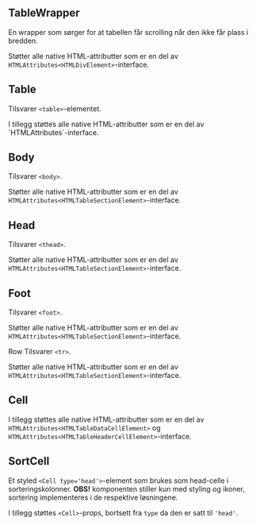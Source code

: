 
<Meta title="Design system/Table/API" component={Table} />

## TableWrapper

En wrapper som sørger for at tabellen får scrolling når den ikke får plass i bredden.

Støtter alle native HTML-attributter som er en del av `HTMLAttributes<HTMLDivElement>`-interface.

## Table

Tilsvarer `<table>`-elementet.

<ArgsTable story={PRIMARY_STORY} />
I tillegg støttes alle native HTML-attributter som er en del av `HTMLAttributes<HTMLTableElement>`-interface.

## Body

Tilsvarer `<body>`.

Støtter alle native HTML-attributter som er en del av `HTMLAttributes<HTMLTableSectionElement>`-interface.

## Head

Tilsvarer `<thead>`.

Støtter alle native HTML-attributter som er en del av `HTMLAttributes<HTMLTableSectionElement>`-interface.

## Foot

Tilsvarer `<foot>`.

Støtter alle native HTML-attributter som er en del av `HTMLAttributes<HTMLTableSectionElement>`-interface.

Row
Tilsvarer `<tr>`.

<ArgsTable of={Row} />

Støtter alle native HTML-attributter som er en del av `HTMLAttributes<HTMLTableSectionElement>`-interface.

## Cell

<ArgsTable of={Cell} />

I tillegg støttes alle native HTML-attributter som er en del av `HTMLAttributes<HTMLTableDataCellElement>` og `HTMLAttributes<HTMLTableHeaderCellElement>`-interface.

## SortCell

Et styled `<Cell type='head'>`-element som brukes som head-celle i sorteringskolonner. **OBS!** komponenten stiller kun med styling og ikoner, sortering implementeres i de respektive løsningene.

<ArgsTable of={SortCell} />

I tillegg støttes `<Cell>`-props, bortsett fra `type` da den er satt til `'head'`.
